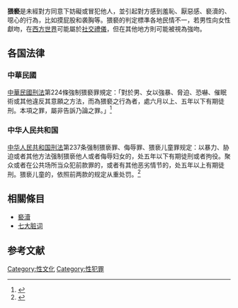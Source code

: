 {{multiple issues|
{{expand|time=2018-05-10T19:23:55+00:00}}
{{expert|time=2018-05-10T19:23:55+00:00}}

}}
{{不是|非禮|性騷擾}}
'''猥褻'''是未經對方同意下妨礙或冒犯他人，並引起對方感到羞恥、厭惡感、褻瀆的、噁心的行為，比如摸屁股和袭胸等。猥褻的判定標準各地民情不一，若男性向女性獻吻，在[[西方世界|西方世界]]可能屬於[[社交|社交]][[禮儀|禮儀]]，但在其他地方則可能被視為強吻。

==各国法律==
===中華民國===
[[中華民國|中華民國]][[刑法|刑法]]第224條強制猥褻罪規定：「對於男、女以強暴、脅迫、恐嚇、催眠術或其他違反其意願之方法，而為猥褻之行為者，處六月以上、五年以下有期徒刑。本項之罪，屬非告訴乃論之罪。」<ref>{{cite web |title=中華民國刑法 |url=https://law.moj.gov.tw/LawClass/LawAll.aspx?pcode=C0000001 |website=全國法規資料庫 |access-date=2020-06-21 |archive-date=2020-09-18 |archive-url=https://web.archive.org/web/20200918075553/https://law.moj.gov.tw/LawClass/LawAll.aspx?PCode=C0000001 |dead-url=no }}</ref>

===中华人民共和国===

[[中华人民共和国刑法|中华人民共和国刑法]]第237条强制猥亵罪、侮辱罪、猥亵儿童罪规定：以暴力、胁迫或者其他方法强制猥亵他人或者侮辱妇女的，处五年以下有期徒刑或者拘役。聚众或者在公共场所当众犯前款罪的，或者有其他恶劣情节的，处五年以上有期徒刑。猥亵儿童的，依照前两款的规定从重处罚。<ref>{{cite web |author1=中国人大网 |title=中华人民共和国刑法（修订） |url=http://www.npc.gov.cn/wxzl/wxzl/2000-12/17/content_4680.htm |website=中国人大网 |accessdate=2020-06-17 |archive-date=2016-12-19 |archive-url=https://web.archive.org/web/20161219215313/http://www.npc.gov.cn/wxzl/wxzl/2000-12/17/content_4680.htm |dead-url=no }}</ref>

==相關條目==
*[[褻瀆|褻瀆]]
*[[七大脏词|七大脏词]]

== 参考文献 ==
{{Reflist}}
{{Sex}}
[[Category:性文化|Category:性文化]]
[[Category:性犯罪|Category:性犯罪]]